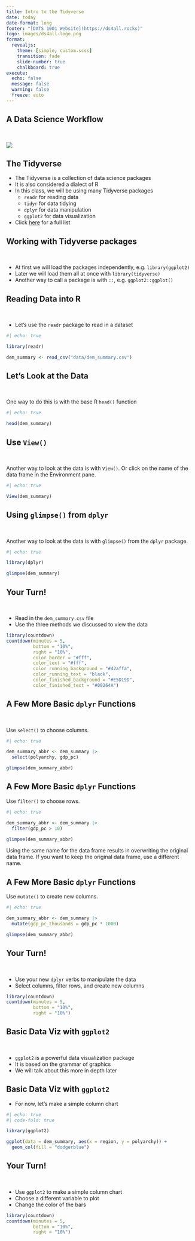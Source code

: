 ```yaml
---
title: Intro to the Tidyverse
date: today
date-format: long
footer: "[DATS 1001 Website](https://ds4all.rocks)"
logo: images/ds4all-logo.png
format:
  revealjs:
    theme: [simple, custom.scss]
    transition: fade
    slide-number: true
    chalkboard: true
execute:
  echo: false
  message: false
  warning: false
  freeze: auto
---
```


## A Data Science Workflow

<br>

![ ](images/ds-workflow.png)

## The Tidyverse

::: {.incremental}
-   The Tidyverse is a collection of data science packages
-   It is also considered a dialect of R
-   In this class, we will be using many Tidyverse packages
    - `readr` for reading data   
    - `tidyr` for data tidying
    - `dplyr` for data manipulation
    - `ggplot2` for data visualization
-   Click [here](https://www.tidyverse.org/packages/) for a full list
:::

## Working with Tidyverse packages

<br>

-   At first we will load the packages independently, e.g. `library(ggplot2)`
-   Later we will load them all at once with `library(tidyverse)`
-   Another way to call a package is with `::`, e.g. `ggplot2::ggplot()`

## Reading Data into R

<br>

- Let's use the `readr` package to read in a dataset

```r
#| echo: true

library(readr)

dem_summary <- read_csv("data/dem_summary.csv")
```

## Let's Look at the Data

<br>

One way to do this is with the base R `head()` function

```r
#| echo: true

head(dem_summary)
```

## Use `View()` 

<br>

Another way to look at the data is with `View()`. Or click on the name of the data frame in the Environment pane.

```r
#| echo: true

View(dem_summary)
```

## Using `glimpse()` from `dplyr`

<br>

Another way to look at the data is with `glimpse()` from the `dplyr` package.

```r
#| echo: true

library(dplyr)

glimpse(dem_summary)
```

## Your Turn! 

<br>

- Read in the `dem_summary.csv` file
- Use the three methods we discussed to view the data

```r
library(countdown)
countdown(minutes = 5, 
          bottom = "10%",
          right = "10%",
          color_border = "#fff",
          color_text = "#fff",
          color_running_background = "#42affa",
          color_running_text = "black",
          color_finished_background = "#E5D19D",
          color_finished_text = "#00264A")
```

## A Few More Basic `dplyr` Functions

<br>

Use `select()` to choose columns.

```r
#| echo: true

dem_summary_abbr <- dem_summary |>
  select(polyarchy, gdp_pc)

glimpse(dem_summary_abbr)
```

## A Few More Basic `dplyr` Functions

Use `filter()` to choose rows.

```r
#| echo: true

dem_summary_abbr <- dem_summary |>
  filter(gdp_pc > 10)

glimpse(dem_summary_abbr)
```

::: {.callout-note}
Using the same name for the data frame results in overwriting the original data frame. If you want to keep the original data frame, use a different name.
:::

## A Few More Basic `dplyr` Functions

Use `mutate()` to create new columns.

```r
#| echo: true

dem_summary_abbr <- dem_summary |>
  mutate(gdp_pc_thousands = gdp_pc * 1000)

glimpse(dem_summary_abbr)
```

## Your Turn! 

<br>

- Use your new `dplyr` verbs to manipulate the data
- Select columns, filter rows, and create new columns

```r
library(countdown)
countdown(minutes = 5, 
          bottom = "10%",
          right = "10%")
```

## Basic Data Viz with `ggplot2`

<br>

-   `ggplot2` is a powerful data visualization package
-   It is based on the grammar of graphics
-   We will talk about this more in depth later


## Basic Data Viz with `ggplot2`

- For now, let's make a simple column chart

```r
#| echo: true
#| code-fold: true

library(ggplot2)

ggplot(data = dem_summary, aes(x = region, y = polyarchy)) +
  geom_col(fill = "dodgerblue") 
```

## Your Turn! 

<br>

- Use `ggplot2` to make a simple column chart
- Choose a different variable to plot
- Change the color of the bars

```r
library(countdown)
countdown(minutes = 5, 
          bottom = "10%",
          right = "10%")
```